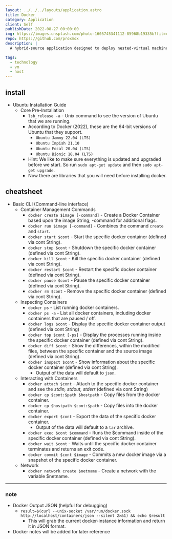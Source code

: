```yaml
---
layout: ../../../layouts/application.astro
title: Docker
category: Application
client: Self
publishDate: 2022-08-27 00:00:00
img: https://images.unsplash.com/photo-1605745341112-85968b19335b?fit=crop&w=1400&h=700&q=75
repo: https://github.com/proxmox
description: |
  A hybrid-source application designed to deploy nested-virtual machines that are containerized applications.

tags:
  - technology
  - vm
  - host
---
```


## install

- Ubuntu Installation Guide
  - Core Pre-Installation
    - `lsb_release -a` - Unix command to see the version of Ubuntu that we are running.
    - According to Docker (2022), these are the 64-bit versions of Ubuntu that they support.
      - `Ubuntu Jammy 22.04 (LTS)`
      - `Ubuntu Impish 21.10`
      - `Ubuntu Focal 20.04 (LTS)`
      - `Ubuntu Bionic 18.04 (LTS)`
    - Hint: We like to make sure everything is updated and upgraded before we start. So run `sudo apt-get update` and then `sudo apt-get upgrade`.
    - Now there are libraries that you will need before installing docker.

## cheatsheet

- Basic CLI (Command-line interface)
  - Container Management Commands
    - `docker create $image [-command]` - Create a Docker Container based upon the image String; -command for additional flags.
    - `docker run $image [-command]` - Combines the command `create` and `start`.
    - `docker start $cont` - Start the specific docker container (defined via cont String).
    - `docker stop $cont` - Shutdown the specific docker container (defined via cont String).
    - `docker kill $cont` - Kill the specific docker container (defined via cont String).
    - `docker restart $cont` - Restart the specific docker container (defined via cont String).
    - `docker pause $cont` - Pause the specific docker container (defined via cont String).
    - `docker rm $cont` - Remove the specific docker container (defined via cont String).
  - Inspecting Containers
    - `docker ps` - List running docker containers.
    - `docker ps -a` - List all docker containers, including docker containers that are paused / off.
    - `docker logs $cont` - Display the specific docker container output (defined via cont String)
    - `docker top $cont [-ps]` - Display the processes running inside the specific docker container (defined via cont String).
    - `docker diff $cont` - Show the differences, within the modified files, between the specific container and the source image (defined via cont String).
    - `docker inspect $cont` - Show information about the specific docker container (defined via cont String).
      - Output of the data will default to `json`.
  - Interacting with Containers
    - `docker attach $cont` - Attach to the specific docker container and see the *stdin, stdout, stderr* (defined via cont String)
    - `docker cp $cont:$path $hostpath` - Copy files from the docker container.
    - `docker cp $hostpath $cont:$path` - Copy files into the docker container.  
    - `docker export $cont` - Export the data of the specific docker container.
      - Output of the data will default to a `tar` archive.
    - `docker exec $cont $command` - Runs the $command inside of the specific docker container (defined via cont String).
    - `docker wait $cont` - Waits until the specific docker container terminates and returns an exit code.
    - `docker commit $cont $image` - Commits a new docker image via a snapshot of the specific docker container.
  - Network
    - `docker network create $netname` - Create a network with the variable $netname.

***

### note

- Docker Output JSON (helpful for debugging)
  - `result=$(curl --unix-socket /var/run/docker.sock http://localhost/containers/json --silent 2>&1) && echo $result`
    - This will grab the current docker-instance information and return it in JSON format.
- Docker notes will be added for later reference
